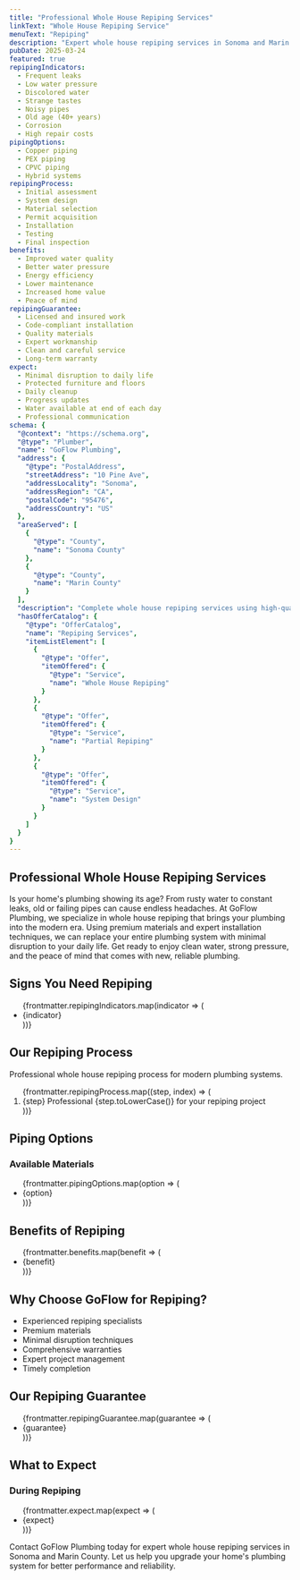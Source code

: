 ```yaml
---
title: "Professional Whole House Repiping Services"
linkText: "Whole House Repiping Service"
menuText: "Repiping"
description: "Expert whole house repiping services in Sonoma and Marin County. We replace old or failing plumbing systems with modern, efficient pipes."
pubDate: 2025-03-24
featured: true
repipingIndicators:
  - Frequent leaks
  - Low water pressure
  - Discolored water
  - Strange tastes
  - Noisy pipes
  - Old age (40+ years)
  - Corrosion
  - High repair costs
pipingOptions:
  - Copper piping
  - PEX piping
  - CPVC piping
  - Hybrid systems
repipingProcess:
  - Initial assessment
  - System design
  - Material selection
  - Permit acquisition
  - Installation
  - Testing
  - Final inspection
benefits:
  - Improved water quality
  - Better water pressure
  - Energy efficiency
  - Lower maintenance
  - Increased home value
  - Peace of mind
repipingGuarantee:
  - Licensed and insured work
  - Code-compliant installation
  - Quality materials
  - Expert workmanship
  - Clean and careful service
  - Long-term warranty
expect:
  - Minimal disruption to daily life
  - Protected furniture and floors
  - Daily cleanup
  - Progress updates
  - Water available at end of each day
  - Professional communication
schema: {
  "@context": "https://schema.org",
  "@type": "Plumber",
  "name": "GoFlow Plumbing",
  "address": {
    "@type": "PostalAddress",
    "streetAddress": "10 Pine Ave",
    "addressLocality": "Sonoma",
    "addressRegion": "CA",
    "postalCode": "95476",
    "addressCountry": "US"
  },
  "areaServed": [
    {
      "@type": "County",
      "name": "Sonoma County"
    },
    {
      "@type": "County",
      "name": "Marin County"
    }
  ],
  "description": "Complete whole house repiping services using high-quality materials like copper and PEX. We replace old or failing plumbing systems with minimal disruption to your home.",
  "hasOfferCatalog": {
    "@type": "OfferCatalog",
    "name": "Repiping Services",
    "itemListElement": [
      {
        "@type": "Offer",
        "itemOffered": {
          "@type": "Service",
          "name": "Whole House Repiping"
        }
      },
      {
        "@type": "Offer",
        "itemOffered": {
          "@type": "Service",
          "name": "Partial Repiping"
        }
      },
      {
        "@type": "Offer",
        "itemOffered": {
          "@type": "Service",
          "name": "System Design"
        }
      }
    ]
  }
}
---
```


<article itemScope itemType="https://schema.org/Plumber">
  <meta itemprop="name" content="GoFlow Plumbing" />
  <div itemprop="address" itemScope itemType="https://schema.org/PostalAddress">
    <meta itemprop="streetAddress" content="10 Pine Ave" />
    <meta itemprop="addressLocality" content="Sonoma" />
    <meta itemprop="addressRegion" content="CA" />
    <meta itemprop="postalCode" content="95476" />
    <meta itemprop="addressCountry" content="US" />
  </div>
<h1 itemprop="name">Professional Whole House Repiping Services</h1>

<div itemprop="description">
  <p>
    Is your home's plumbing showing its age? From rusty water to constant leaks, old or failing pipes can cause endless headaches. At GoFlow Plumbing, we specialize in whole house repiping that brings your plumbing into the modern era. Using premium materials and expert installation techniques, we can replace your entire plumbing system with minimal disruption to your daily life. Get ready to enjoy clean water, strong pressure, and the peace of mind that comes with new, reliable plumbing.
  </p>
</div>

<section itemScope itemType="https://schema.org/Service">
  <h2>Signs You Need Repiping</h2>

  <div itemprop="serviceOutput">
    <ul>
      {frontmatter.repipingIndicators.map(indicator => (
        <li>{indicator}</li>
      ))}
    </ul>
  </div>
</section>

<section itemScope itemType="https://schema.org/HowTo">
  <h2 itemprop="name">Our Repiping Process</h2>
  <div itemprop="description">Professional whole house repiping process for modern plumbing systems.</div>

  <div>
    <ol>
      {frontmatter.repipingProcess.map((step, index) => (
        <li key={`step${index + 1}`} itemScope itemType="https://schema.org/HowToStep" itemprop="step">
          <span itemprop="name">{step}</span>
          <span itemprop="text">Professional {step.toLowerCase()} for your repiping project</span>
        </li>
      ))}
    </ol>
  </div>
</section>

<section itemScope itemType="https://schema.org/OfferCatalog">
  <h2>Piping Options</h2>

  <div>
    <h3>Available Materials</h3>
    <ul itemprop="itemListElement">
      {frontmatter.pipingOptions.map(option => (
        <li itemScope itemType="https://schema.org/Offer">
          <span itemprop="itemOffered" itemScope itemType="https://schema.org/Service">
            <span itemprop="name">{option}</span>
          </span>
        </li>
      ))}
    </ul>
  </div>
</section>

<section itemScope itemType="https://schema.org/Service">
  <h2>Benefits of Repiping</h2>

  <div itemprop="serviceOutput">
    <ul>
      {frontmatter.benefits.map(benefit => (
        <li>{benefit}</li>
      ))}
    </ul>
  </div>
</section>

<section itemScope itemType="https://schema.org/Service">
  <h2>Why Choose GoFlow for Repiping?</h2>

  <ul itemprop="hasOfferCatalog" itemScope itemType="https://schema.org/OfferCatalog">
    <li itemprop="itemListElement" itemScope itemType="https://schema.org/Offer">
      <span itemprop="itemOffered" itemScope itemType="https://schema.org/Service">
        <span itemprop="name">Experienced repiping specialists</span>
      </span>
    </li>
    <li itemprop="itemListElement" itemScope itemType="https://schema.org/Offer">
      <span itemprop="itemOffered" itemScope itemType="https://schema.org/Service">
        <span itemprop="name">Premium materials</span>
      </span>
    </li>
    <li itemprop="itemListElement" itemScope itemType="https://schema.org/Offer">
      <span itemprop="itemOffered" itemScope itemType="https://schema.org/Service">
        <span itemprop="name">Minimal disruption techniques</span>
      </span>
    </li>
    <li itemprop="itemListElement" itemScope itemType="https://schema.org/Offer">
      <span itemprop="itemOffered" itemScope itemType="https://schema.org/Service">
        <span itemprop="name">Comprehensive warranties</span>
      </span>
    </li>
    <li itemprop="itemListElement" itemScope itemType="https://schema.org/Offer">
      <span itemprop="itemOffered" itemScope itemType="https://schema.org/Service">
        <span itemprop="name">Expert project management</span>
      </span>
    </li>
    <li itemprop="itemListElement" itemScope itemType="https://schema.org/Offer">
      <span itemprop="itemOffered" itemScope itemType="https://schema.org/Service">
        <span itemprop="name">Timely completion</span>
      </span>
    </li>
  </ul>
</section>

<section itemScope itemType="https://schema.org/Service">
  <h2>Our Repiping Guarantee</h2>

  <div itemprop="serviceOutput">
    <ul>
      {frontmatter.repipingGuarantee.map(guarantee => (
        <li>{guarantee}</li>
      ))}
    </ul>
  </div>
</section>

<section itemScope itemType="https://schema.org/Service">
  <h2>What to Expect</h2>

  <div itemprop="serviceOutput">
    <h3>During Repiping</h3>
    <ul>
      {frontmatter.expect.map(expect => (
        <li>{expect}</li>
      ))}
    </ul>
  </div>
</section>

<section itemScope itemType="https://schema.org/ContactPoint">
  <p>
    Contact GoFlow Plumbing today for expert whole house repiping services in Sonoma and Marin County. Let us help you upgrade your home's plumbing system for better performance and reliability.
  </p>
</section>
</article>
